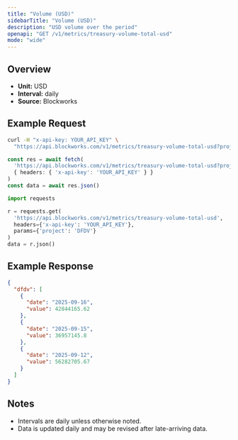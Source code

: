 ```yaml
---
title: "Volume (USD)"
sidebarTitle: "Volume (USD)"
description: "USD volume over the period"
openapi: "GET /v1/metrics/treasury-volume-total-usd"
mode: "wide"
---
```


## Overview

- **Unit:** USD
- **Interval:** daily
- **Source:** Blockworks

## Example Request

<CodeGroup>

```bash cURL
curl -H "x-api-key: YOUR_API_KEY" \
  "https://api.blockworks.com/v1/metrics/treasury-volume-total-usd?project=DFDV"
```

```typescript TypeScript
const res = await fetch(
  'https://api.blockworks.com/v1/metrics/treasury-volume-total-usd?project=DFDV',
  { headers: { 'x-api-key': 'YOUR_API_KEY' } }
)
const data = await res.json()
```

```python Python
import requests

r = requests.get(
  'https://api.blockworks.com/v1/metrics/treasury-volume-total-usd',
  headers={'x-api-key': 'YOUR_API_KEY'},
  params={'project': 'DFDV'}
)
data = r.json()
```

</CodeGroup>

## Example Response

```json
{
  "dfdv": [
    {
      "date": "2025-09-16",
      "value": 42844165.62
    },
    {
      "date": "2025-09-15",
      "value": 36957145.8
    },
    {
      "date": "2025-09-12",
      "value": 56282705.67
    }
  ]
}
```

## Notes
- Intervals are daily unless otherwise noted.
- Data is updated daily and may be revised after late-arriving data.